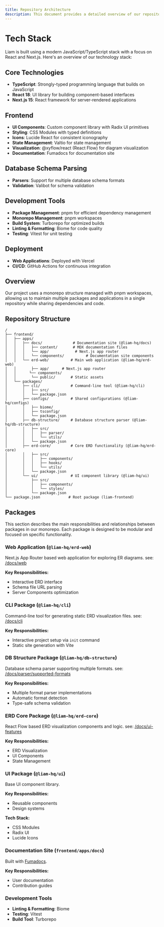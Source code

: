 ```yaml
---
title: Repository Architecture
description: This document provides a detailed overview of our repository structure, architecture, and development workflow.
---
```


# Tech Stack

Liam is built using a modern JavaScript/TypeScript stack with a focus on React and Next.js. Here's an overview of our technology stack:

## Core Technologies
- **TypeScript**: Strongly-typed programming language that builds on JavaScript
- **React 18**: UI library for building component-based interfaces
- **Next.js 15**: React framework for server-rendered applications

## Frontend
- **UI Components**: Custom component library with Radix UI primitives
- **Styling**: CSS Modules with typed definitions
- **Icons**: Lucide React for consistent iconography
- **State Management**: Valtio for state management
- **Visualization**: @xyflow/react (React Flow) for diagram visualization
- **Documentation**: Fumadocs for documentation site

## Database Schema Parsing
- **Parsers**: Support for multiple database schema formats
- **Validation**: Valibot for schema validation

## Development Tools
- **Package Management**: pnpm for efficient dependency management
- **Monorepo Management**: pnpm workspaces
- **Build System**: Turborepo for optimized builds
- **Linting & Formatting**: Biome for code quality
- **Testing**: Vitest for unit testing

## Deployment
- **Web Applications**: Deployed with Vercel
- **CI/CD**: GitHub Actions for continuous integration

## Overview

Our project uses a monorepo structure managed with pnpm workspaces, allowing us to maintain multiple packages and applications in a single repository while sharing dependencies and code.

## Repository Structure

```text
/
├── frontend/
│   ├── apps/
│   │   ├── docs/              # Documentation site (@liam-hq/docs)
│   │   │   ├── content/       # MDX documentation files
│   │   │   └── app/            # Next.js app router
│   │   │   └── components/          # Documentation site components
│   │   └── erd-web/          # Main web application (@liam-hq/erd-web)
│   │       ├── app/      # Next.js app router
│   │      └── components/
│   │       └── public/       # Static assets
│   └── packages/
│       ├── cli/              # Command-line tool (@liam-hq/cli)
│       │   ├── src/
│       │   └── package.json
│       ├── configs/          # Shared configurations (@liam-hq/configs)
│       │   ├── biome/
│       │   ├── tsconfig/
│       │   └── package.json
│       ├── db-structure/     # Database structure parser (@liam-hq/db-structure)
│       │   ├── src/
│       │   │   ├── parser/
│       │   │   └── utils/
│       │   └── package.json
│       ├── erd-core/         # Core ERD functionality (@liam-hq/erd-core)
│       │   ├── src/
│       │   │   ├── components/
│       │   │   ├── hooks/
│       │   │   └── utils/
│       │   └── package.json
│       └── ui/               # UI component library (@liam-hq/ui)
│           ├── src/
│           │   ├── components/
│           │   └── styles/
│           └── package.json
└── package.json             # Root package (liam-frontend)
```

## Packages

This section describes the main responsibilities and relationships between packages in our monorepo. Each package is designed to be modular and focused on specific functionality.

### Web Application (`@liam-hq/erd-web`)

Next.js App Router based web application for exploring ER diagrams. see: [/docs/web](/docs/web)

**Key Responsibilities:**

- Interactive ERD interface
- Schema file URL parsing
- Server Components optimization

### CLI Package (`@liam-hq/cli`)

Command-line tool for generating static ERD visualization files. see: [/docs/cli](/docs/cli)

**Key Responsibilities:**

- Interactive project setup via `init` command
- Static site generation with Vite

### DB Structure Package (`@liam-hq/db-structure`)

Database schema parser supporting multiple formats. see: [/docs/parser/supported-formats](/docs/parser/supported-formats)

**Key Responsibilities:**

- Multiple format parser implementations
- Automatic format detection
- Type-safe schema validation

### ERD Core Package (`@liam-hq/erd-core`)

React Flow based ERD visualization components and logic. see: [/docs/ui-features](/docs/ui-features)

**Key Responsibilities:**

- ERD Visualization
- UI Components
- State Management

### UI Package (`@liam-hq/ui`)

Base UI component library.

**Key Responsibilities:**

- Reusable components
- Design systems

**Tech Stack:**

- CSS Modules
- Radix UI
- Lucide Icons

### Documentation Site (`frontend/apps/docs`)

Built with [Fumadocs](https://fumadocs.vercel.app/).

**Key Responsibilities:**

- User documentation
- Contribution guides

### Development Tools

- **Linting & Formatting**: Biome
- **Testing**: Vitest
- **Build Tool**: Turborepo
